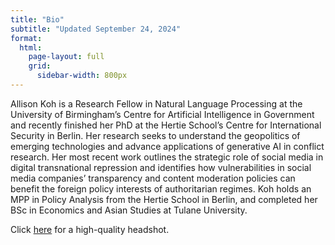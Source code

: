 ```yaml
---
title: "Bio" 
subtitle: "Updated September 24, 2024"
format: 
  html: 
    page-layout: full
    grid: 
      sidebar-width: 800px
---
```


Allison Koh is a Research Fellow in Natural Language Processing at the University of Birmingham’s Centre for Artificial Intelligence in Government and recently finished her PhD at the Hertie School's Centre for International Security in Berlin. Her research seeks to understand the geopolitics of emerging technologies and advance applications of generative AI in conflict research. Her most recent work outlines the strategic role of social media in digital transnational repression and identifies how vulnerabilities in social media companies' transparency and content moderation policies can benefit the foreign policy interests of authoritarian regimes. Koh holds an MPP in Policy Analysis from the Hertie School in Berlin, and completed her BSc in Economics and Asian Studies at Tulane University.

Click [here](img/allisonkoh.png) for a high-quality headshot.   

<!-- <a href="files/Koh_CV.pdf" target="_new">Download my CV (PDF)</a> -->
